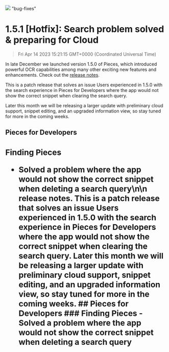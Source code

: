 ![](https://uploads-ssl.webflow.com/6143afec68f555387049efb3/630d6583e9fdc76144c43bed_ezgif_com-gif-maker4_55246e7a751d4d7c13f31c451d6f4499_2000.png)
"bug-fixes"
# 1.5.1 [Hotfix]: Search problem solved & preparing for Cloud
> Fri Apr 14 2023 15:21:15 GMT+0000 (Coordinated Universal Time)
<p>In late December we launched version 1.5.0 of Pieces, which introduced powerful OCR capabilities among many other exciting new features and enhancements. Check out the <a href="https://code.pieces.app/updates/1-5-0-extract-code-from-screenshots-and-more" target="_blank" rel="noopener noreferrer">release notes</a>.<p.new.line><p>This is a patch release that solves an issue Users experienced in 1.5.0 with the search experience in Pieces for Developers where the app would not show the correct snippet when clearing the search query.<p.new.line><p>Later this month we will be releasing a larger update with preliminary cloud support, snippet editing, and an upgraded information view, so stay tuned for more in the coming weeks.<p.new.line><h2 id="f34su">Pieces for Developers<h2.new.line><h3 id="16qc9">Finding Pieces<h3.new.line><ul><li>Solved a problem where the app would not show the correct snippet when deleting a search query<li.new.line><ul.new.line>\n\n    <f
In late December we launched version 1.5.0 of Pieces, which introduced powerful OCR capabilities among many other exciting new features and enhancements. Check out the <a href="https://code.pieces.app/updates/1-5-0-extract-code-from-screenshots-and-more" target="_blank" rel="noopener noreferrer">release notes</a>.
This is a patch release that solves an issue Users experienced in 1.5.0 with the search experience in Pieces for Developers where the app would not show the correct snippet when clearing the search query.
Later this month we will be releasing a larger update with preliminary cloud support, snippet editing, and an upgraded information view, so stay tuned for more in the coming weeks.
## Pieces for Developers
### Finding Pieces
- Solved a problem where the app would not show the correct snippet when deleting a search query
